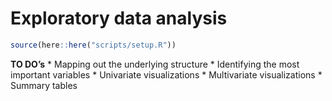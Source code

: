# Exploratory data analysis

```r
source(here::here("scripts/setup.R"))
```
__TO DO's__
* Mapping out the underlying structure
* Identifying the most important variables
* Univariate visualizations
* Multivariate visualizations
* Summary tables